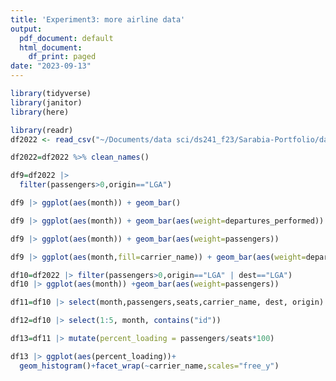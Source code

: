 ```yaml
---
title: 'Experiment3: more airline data'
output:
  pdf_document: default
  html_document:
    df_print: paged
date: "2023-09-13"
---
```


```r
library(tidyverse)
library(janitor)
library(here)
```

```r
library(readr)
df2022 <- read_csv("~/Documents/data sci/ds241_f23/Sarabia-Portfolio/data_raw/DL_SelectFields 3.csv.zip")

df2022=df2022 %>% clean_names()
```

```r
df9=df2022 |>
  filter(passengers>0,origin=="LGA")
```

```r
df9 |> ggplot(aes(month)) + geom_bar()
```

```r
df9 |> ggplot(aes(month)) + geom_bar(aes(weight=departures_performed))
```

```r
df9 |> ggplot(aes(month)) + geom_bar(aes(weight=passengers))
```

```r
df9 |> ggplot(aes(month,fill=carrier_name)) + geom_bar(aes(weight=departures_performed)) 
```

```r
df10=df2022 |> filter(passengers>0,origin=="LGA" | dest=="LGA")
df10 |> ggplot(aes(month)) +geom_bar(aes(weight=passengers))
```

```r
df11=df10 |> select(month,passengers,seats,carrier_name, dest, origin)
```

```r
df12=df10 |> select(1:5, month, contains("id"))
```

```r
df13=df11 |> mutate(percent_loading = passengers/seats*100)

df13 |> ggplot(aes(percent_loading))+
  geom_histogram()+facet_wrap(~carrier_name,scales="free_y")
```











